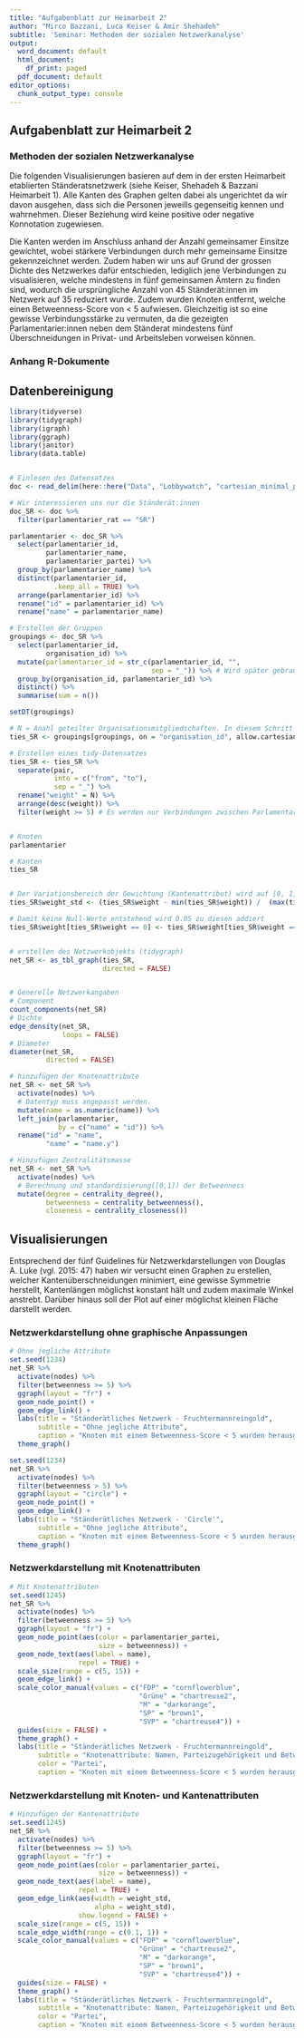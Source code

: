 ```yaml
---
title: "Aufgabenblatt zur Heimarbeit 2"
author: "Mirco Bazzani, Luca Keiser & Amir Shehadeh"
subtitle: 'Seminar: Methoden der sozialen Netzwerkanalyse'
output:
  word_document: default
  html_document:
    df_print: paged
  pdf_document: default
editor_options:
  chunk_output_type: console
---
```


## Aufgabenblatt zur Heimarbeit 2
### Methoden der sozialen Netzwerkanalyse

Die folgenden Visualisierungen basieren auf dem in der ersten Heimarbeit etablierten Ständeratsnetzwerk (siehe Keiser, Shehadeh & Bazzani Heimarbeit 1). Alle Kanten des Graphen gelten dabei als ungerichtet da wir davon ausgehen, dass sich die Personen jeweills gegenseitig kennen und wahrnehmen. Dieser Beziehung wird keine positive oder negative Konnotation zugewiesen. 

Die Kanten werden im Anschluss anhand der Anzahl gemeinsamer Einsitze gewichtet, wobei stärkere Verbindungen durch mehr gemeinsame Einsitze gekennzeichnet werden. Zudem haben wir uns auf Grund der grossen Dichte des Netzwerkes dafür entschieden, lediglich jene Verbindungen zu visualisieren, welche mindestens in fünf gemeinsamen Ämtern zu finden sind, wodurch die ursprüngliche Anzahl von 45 Ständerät:innen im Netzwerk auf 35 reduziert wurde. Zudem wurden Knoten entfernt, welche einen Betweenness-Score von < 5 aufwiesen. Gleichzeitig ist so eine gewisse Verbindungsstärke zu vermuten, da die gezeigten Parlamentarier:innen neben dem Ständerat mindestens fünf Überschneidungen in Privat- und Arbeitsleben vorweisen können.


### Anhang R-Dokumente
## Datenbereinigung

```r
library(tidyverse)
library(tidygraph)
library(igraph)
library(ggraph)
library(janitor)
library(data.table)


# Einlesen des Datensatzes
doc <- read_delim(here::here("Data", "Lobbywatch", "cartesian_minimal_parlamentarier_interessenbindung.csv"))

# Wir interessieren uns nur die Ständerät:innen
doc_SR <- doc %>% 
  filter(parlamentarier_rat == "SR")

parlamentarier <- doc_SR %>% 
  select(parlamentarier_id, 
         parlamentarier_name, 
         parlamentarier_partei) %>% 
  group_by(parlamentarier_name) %>% 
  distinct(parlamentarier_id, 
           .keep_all = TRUE) %>% 
  arrange(parlamentarier_id) %>% 
  rename("id" = parlamentarier_id) %>% 
  rename("name" = parlamentarier_name)
```


```r
# Erstellen der Gruppen
groupings <- doc_SR %>% 
  select(parlamentarier_id,
         organisation_id) %>% 
  mutate(parlamentarier_id = str_c(parlamentarier_id, "",
                                   sep = "_")) %>% # Wird später gebraucht, um die einzelnen IDs wieder voneinander trennen zu können.
  group_by(organisation_id, parlamentarier_id) %>% 
  distinct() %>% 
  summarise(sum = n())

setDT(groupings)

# N = Anahl geteilter Organisationsmitgliedschaften. In diesem Schritt erstellen wir das Kantenattribut.
ties_SR <- groupings[groupings, on = "organisation_id", allow.cartesian = TRUE][parlamentarier_id<i.parlamentarier_id, .N, .(pair = paste0(parlamentarier_id, i.parlamentarier_id))]
```


```r
# Erstellen eines tidy-Datensatzes
ties_SR <- ties_SR %>% 
  separate(pair, 
           into = c("from", "to"), 
           sep = "_") %>% 
  rename("weight" = N) %>% 
  arrange(desc(weight)) %>% 
  filter(weight >= 5) # Es werden nur Verbindungen zwischen Parlamentarier:innen verwendet, die in >= 5 gleichen Organisationen einsitzen. 


# Knoten
parlamentarier

# Kanten
ties_SR


# Der Variationsbereich der Gewichtung (Kantenattribut) wird auf [0, 1] festgelegt. 
ties_SR$weight_std <- (ties_SR$weight - min(ties_SR$weight)) /  (max(ties_SR$weight) - min(ties_SR$weight))

# Damit keine Null-Werte entstehend wird 0.05 zu diesen addiert
ties_SR$weight[ties_SR$weight == 0] <- ties_SR$weight[ties_SR$weight == 0] + 0.05


# erstellen des Netzwerkobjekts (tidygraph)
net_SR <- as_tbl_graph(ties_SR,
                       directed = FALSE)


# Generelle Netzwerkangaben
# Component
count_components(net_SR)
# Dichte
edge_density(net_SR,
             loops = FALSE)
# Diameter
diameter(net_SR,
         directed = FALSE)
```


```r
# hinzufügen der Knotenattribute
net_SR <- net_SR %>% 
  activate(nodes) %>%
  # Datentyp muss angepasst werden.
  mutate(name = as.numeric(name)) %>% 
  left_join(parlamentarier,
            by = c("name" = "id")) %>% 
  rename("id" = "name",
         "name" = "name.y")

# Hinzufügen Zentralitätsmasse
net_SR <- net_SR %>% 
  activate(nodes) %>% 
  # Berechnung und standardisierung([0,1]) der Betweenness
  mutate(degree = centrality_degree(),
         betweenness = centrality_betweenness(),
         closeness = centrality_closeness())

```

## Visualisierungen

Entsprechend der fünf Guidelines für Netzwerkdarstellungen von Douglas A. Luke (vgl. 2015: 47) haben wir versucht einen Graphen zu erstellen, welcher Kantenüberschneidungen minimiert, eine gewisse Symmetrie herstellt, Kantenlängen möglichst konstant hält und zudem maximale Winkel anstrebt. Darüber hinaus soll der Plot auf einer möglichst kleinen Fläche darstellt werden. 

### Netzwerkdarstellung ohne graphische Anpassungen

```r
# Ohne jegliche Attribute
set.seed(1234)
net_SR %>% 
  activate(nodes) %>% 
  filter(betweenness >= 5) %>% 
  ggraph(layout = "fr") + 
  geom_node_point() +
  geom_edge_link() +
  labs(title = "Ständerätliches Netzwerk - Fruchtermannreingold",
       subtitle = "Ohne jegliche Attribute",
       caption = "Knoten mit einem Betweenness-Score < 5 wurden herausgefiltert") +
  theme_graph()

set.seed(1234)
net_SR %>% 
  activate(nodes) %>% 
  filter(betweenness > 5) %>% 
  ggraph(layout = "circle") + 
  geom_node_point() +
  geom_edge_link() +
  labs(title = "Ständerätliches Netzwerk - 'Circle'",
       subtitle = "Ohne jegliche Attribute",
       caption = "Knoten mit einem Betweenness-Score < 5 wurden herausgefiltert") +
  theme_graph()
```

### Netzwerkdarstellung mit Knotenattributen

```r
# Mit Knotenattributen
set.seed(1245)
net_SR %>% 
  activate(nodes) %>% 
  filter(betweenness >= 5) %>% 
  ggraph(layout = "fr") + 
  geom_node_point(aes(color = parlamentarier_partei,
                      size = betweenness)) + 
  geom_node_text(aes(label = name),
                 repel = TRUE) +
  scale_size(range = c(5, 15)) +
  geom_edge_link() +
  scale_color_manual(values = c("FDP" = "cornflowerblue",
                                "Grüne" = "chartreuse2",
                                "M" = "darkorange",
                                "SP" = "brown1",
                                "SVP" = "chartreuse4")) + 
  guides(size = FALSE) + 
  theme_graph() + 
  labs(title = "Ständerätliches Netzwerk - Fruchtermannreingold",
       subtitle = "Knotenattribute: Namen, Parteizugehörigkeit und Betweenness-Score\n",
       color = "Partei",
       caption = "Knoten mit einem Betweenness-Score < 5 wurden herausgefiltert")
```

### Netzwerkdarstellung mit Knoten- und Kantenattributen

```r
# Hinzufügen der Kantenattribute
set.seed(1245)
net_SR %>% 
  activate(nodes) %>% 
  filter(betweenness >= 5) %>% 
  ggraph(layout = "fr") + 
  geom_node_point(aes(color = parlamentarier_partei,
                      size = betweenness)) + 
  geom_node_text(aes(label = name),
                 repel = TRUE) +
  geom_edge_link(aes(width = weight_std,
                     alpha = weight_std),
                 show.legend = FALSE) +
  scale_size(range = c(5, 15)) +
  scale_edge_width(range = c(0.1, 1)) + 
  scale_color_manual(values = c("FDP" = "cornflowerblue",
                                "Grüne" = "chartreuse2",
                                "M" = "darkorange",
                                "SP" = "brown1",
                                "SVP" = "chartreuse4")) + 
  guides(size = FALSE) + 
  theme_graph() + 
  labs(title = "Ständerätliches Netzwerk - Fruchtermannreingold",
       subtitle = "Knotenattribute: Namen, Parteizugehörigkeit und Betweenness-Score\nKantenattribute: gemeinsame Einsitze/Mitgliedschaften",
       color = "Partei",
       caption = "Knoten mit einem Betweenness-Score < 5 wurden herausgefiltert")
```

